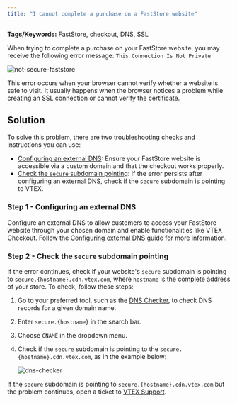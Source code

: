 ---
title: "I cannot complete a purchase on a FastStore website"
---

**Tags/Keywords:** FastStore, checkout, DNS, SSL

When trying to complete a purchase on your FastStore website, you may receive the following error message: `This Connection Is Not Private`

![not-secure-faststore](https://cdn.jsdelivr.net/gh/vtexdocs/dev-portal-content@main/docs/faststore/docs/troubleshooting/store-performance/not-secure-faststore.png)

This error occurs when your browser cannot verify whether a website is safe to visit. It usually happens when the browser notices a problem while creating an SSL connection or cannot verify the certificate.

## Solution

To solve this problem, there are two troubleshooting checks and instructions you can use:

- [Configuring an external DNS](#configuring-an-external-dns): Ensure your FastStore website is accessible via a custom domain and that the checkout works properly.
- [Check the `secure` subdomain pointing](#check-the-secure-subdomain-pointing): If the error persists after configuring an external DNS, check if the `secure` subdomain is pointing to VTEX.

### Step 1 - Configuring an external DNS

Configure an external DNS to allow customers to access your FastStore website through your chosen domain and enable functionalities like VTEX Checkout. Follow the [Configuring external DNS](https://developers.vtex.com/docs/guides/faststore/go-live-2-configuring-external-dns) guide for more information.

### Step 2 - Check the `secure` subdomain pointing

If the error continues, check if your website's `secure` subdomain is pointing to `secure.{hostname}.cdn.vtex.com`, where `hostname` is the complete address of your store. To check, follow these steps:

1. Go to your preferred tool, such as the [DNS Checker](https://dnschecker.org/), to check DNS records for a given domain name.
2. Enter `secure.{hostname}` in the search bar.
3. Choose `CNAME` in the dropdown menu.
4. Check if the `secure` subdomain is pointing to the `secure.{hostname}.cdn.vtex.com`, as in the example below:

   ![dns-checker](https://cdn.jsdelivr.net/gh/vtexdocs/dev-portal-content@main//docs/faststore/docs/troubleshooting/store-performance/secure-hostname-2.png)
	
If the `secure` subdomain is pointing to `secure.{hostname}.cdn.vtex.com` but the problem continues, open a ticket to [VTEX Support](https://help.vtex.com/en/support).
